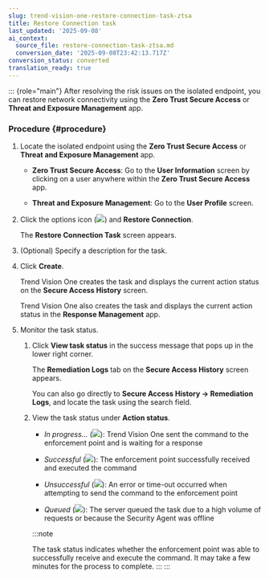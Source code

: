 ```yaml
---
slug: trend-vision-one-restore-connection-task-ztsa
title: Restore Connection task
last_updated: '2025-09-08'
ai_context:
  source_file: restore-connection-task-ztsa.md
  conversion_date: '2025-09-08T23:42:13.717Z'
conversion_status: converted
translation_ready: true
---
```


::: {role="main"}
After resolving the risk issues on the isolated endpoint, you can restore network connectivity using the **Zero Trust Secure Access** or **Threat and Exposure Management** app.

### Procedure {#procedure}

1.  Locate the isolated endpoint using the **Zero Trust Secure Access** or **Threat and Exposure Management** app.

    - **Zero Trust Secure Access**: Go to the **User Information** screen by clicking on a user anywhere within the **Zero Trust Secure Access** app.

    - **Threat and Exposure Management**: Go to the **User Profile** screen.

2.  Click the options icon (![](/images/options_icon=1b2aff71-0b33-4aa1-b8aa-6105438834e7.webp)) and **Restore Connection**.

    The **Restore Connection Task** screen appears.

3.  (Optional) Specify a description for the task.

4.  Click **Create**.

    Trend Vision One creates the task and displays the current action status on the **Secure Access History** screen.

    Trend Vision One also creates the task and displays the current action status in the **Response Management** app.

5.  Monitor the task status.

    1.  Click **View task status** in the success message that pops up in the lower right corner.

        The **Remediation Logs** tab on the **Secure Access History** screen appears.

        You can also go directly to **Secure Access History → Remediation Logs**, and locate the task using the search field.

    2.  View the task status under **Action status**.

        - *In progress...* (![](/images/inProgress=763d5319-3680-4b10-abca-a75782d8eb48.webp)): Trend Vision One sent the command to the enforcement point and is waiting for a response

        - *Successful* (![](/images/successful=d385863c-ae1f-4a76-8500-6d60d7a2de8f.webp)): The enforcement point successfully received and executed the command

        - *Unsuccessful* (![](/images/unsuccessful=e4c3ece6-3776-45dc-b99a-67195d7d21e0.webp)): An error or time-out occurred when attempting to send the command to the enforcement point

        - *Queued* (![](/images/queued=74fd3fa8-3cad-4955-9410-e97bbded1732.webp)): The server queued the task due to a high volume of requests or because the Security Agent was offline

        :::note

        The task status indicates whether the enforcement point was able to successfully receive and execute the command. It may take a few minutes for the process to complete.
        :::
:::

